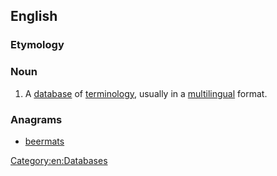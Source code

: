 ==English==

===Etymology===
{{blend|term|database|lang=en}}

===Noun===
{{en-noun}}

# {{context|translation studies|software|lang=en}} A [[database]] of [[terminology]], usually in a [[multilingual]] format.

===Anagrams===
* [[beermats#English|beermats]]

[[Category:en:Databases]]